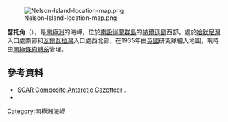 {{Coord|62|19|39.7|S|59|10|02|W||display=title}}

[[Image:Nelson-Island-location-map.png|thumb]]

'''瑟托角'''（{{lang-en|The Toe}}），是[[南極洲|南極洲]]的海岬，位於[[南設得蘭群島|南設得蘭群島]]的[[納爾遜島|納爾遜島]]西部，處於[[哈默尼灣|哈默尼灣]]入口處南部和[[瓦爾瓦拉灣|瓦爾瓦拉灣]]入口處西北部，在1935年由[[英國|英國]]研究隊繪入地圖，現時由[[南極條約體系|南極條約體系]]管理。

==參考資料==
* [http://data.aad.gov.au/aadc/gaz/scar/ SCAR Composite Antarctic Gazetteer] {{WebCite|url=https://www.webcitation.org/5ug2CfC7m?url=http://data.aad.gov.au/aadc/gaz/scar/ |date=20101202140255 |dateformat=iso }}.
* {{usgs-gazetteer}}

{{Antarctica-geo-stub}}
[[Category:南極洲海岬|Category:南極洲海岬]]